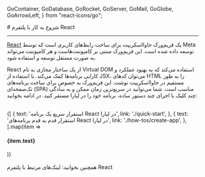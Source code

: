 
  GoContainer,
  GoDatabase,
  GoRocket,
  GoServer,
  GoMail,
  GoGlobe,
  GoArrowLeft,
} from "react-icons/go";


<Layout>
<Head>
<title>مستندات شروع به کار با React - لیارا</title>
<meta property="og:title" content="مستندات خدمات رایانش ابری لیارا" />
<meta property="og:description" content="مستندات مربوط به شروع کار با پلتفرم React در لیارا"  />
</Head>
# شروع به کار با پلتفرم React
<hr className="mb-2" />

<a href="https://react.dev/" className="text-[#2196f3] ">React</a> یک فریم‌ورک جاوااسکریپت برای ساخت رابط‌های کاربری است که توسط Meta توسعه داده شده است. این فریم‌ورک مبتنی بر کامپوننت‌هاست و هر کامپوننت می‌تواند به صورت مستقل توسعه و استفاده شود.
<div className="h-2" />

React از یک ساختار مجازی به نام Virtual DOM استفاده می‌کند که به بهبود عملکرد و کارایی برنامه‌ها کمک می‌کند. با استفاده از JSX، می‌توان کدهای HTML را به طور مستقیم در جاوااسکریپت نوشت. این فریم‌ورک به خصوص برای ساخت برنامه‌های تک‌صفحه‌ای (SPA) مناسب است.
شما می‌توانید در سریع‌ترین زمان ممکن و به سادگی چند کلیک یا اجرای چند دستور ساده، برنامه خود را در لیارا مستقر کنید. در ادامه بخوانید:

<br />

<div className="grid md:grid-cols-2 gap-4">
            {[
    {
      text: 'استقرار سریع یک برنامه React در لیارا',
      link: './quick-start',
    },
    {
      text: 'استقرار قدم به قدم برنامه‌های React در لیارا',
      link: './how-tos/create-app',
    },
  ].map(item =>
              <Link href={item.link}>
                <Card className="flex cursor-pointer w-full items-center justify-between">
                  <div className="flex items-center gap-3">
                    <h4>
                      {item.text}
                    </h4>
                  </div>
                  <GoArrowLeft className="ml-1" />
                </Card>
              </Link>
            )}
          </div>

<br />

<Alert variant="success">
همچنین بخوانید:
<Link href='./related-links' className="text-[#2196f3] ">
 لینک‌های مرتبط با پلتفرم React
</Link>
</Alert>
<br />

</Layout>
